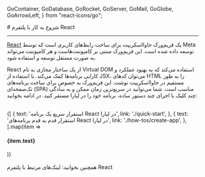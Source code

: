 
  GoContainer,
  GoDatabase,
  GoRocket,
  GoServer,
  GoMail,
  GoGlobe,
  GoArrowLeft,
} from "react-icons/go";


<Layout>
<Head>
<title>مستندات شروع به کار با React - لیارا</title>
<meta property="og:title" content="مستندات خدمات رایانش ابری لیارا" />
<meta property="og:description" content="مستندات مربوط به شروع کار با پلتفرم React در لیارا"  />
</Head>
# شروع به کار با پلتفرم React
<hr className="mb-2" />

<a href="https://react.dev/" className="text-[#2196f3] ">React</a> یک فریم‌ورک جاوااسکریپت برای ساخت رابط‌های کاربری است که توسط Meta توسعه داده شده است. این فریم‌ورک مبتنی بر کامپوننت‌هاست و هر کامپوننت می‌تواند به صورت مستقل توسعه و استفاده شود.
<div className="h-2" />

React از یک ساختار مجازی به نام Virtual DOM استفاده می‌کند که به بهبود عملکرد و کارایی برنامه‌ها کمک می‌کند. با استفاده از JSX، می‌توان کدهای HTML را به طور مستقیم در جاوااسکریپت نوشت. این فریم‌ورک به خصوص برای ساخت برنامه‌های تک‌صفحه‌ای (SPA) مناسب است.
شما می‌توانید در سریع‌ترین زمان ممکن و به سادگی چند کلیک یا اجرای چند دستور ساده، برنامه خود را در لیارا مستقر کنید. در ادامه بخوانید:

<br />

<div className="grid md:grid-cols-2 gap-4">
            {[
    {
      text: 'استقرار سریع یک برنامه React در لیارا',
      link: './quick-start',
    },
    {
      text: 'استقرار قدم به قدم برنامه‌های React در لیارا',
      link: './how-tos/create-app',
    },
  ].map(item =>
              <Link href={item.link}>
                <Card className="flex cursor-pointer w-full items-center justify-between">
                  <div className="flex items-center gap-3">
                    <h4>
                      {item.text}
                    </h4>
                  </div>
                  <GoArrowLeft className="ml-1" />
                </Card>
              </Link>
            )}
          </div>

<br />

<Alert variant="success">
همچنین بخوانید:
<Link href='./related-links' className="text-[#2196f3] ">
 لینک‌های مرتبط با پلتفرم React
</Link>
</Alert>
<br />

</Layout>
